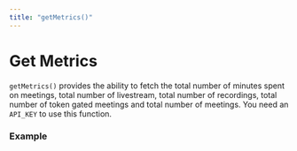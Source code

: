 ```yaml
---
title: "getMetrics()"
---
```


# Get Metrics 

`getMetrics()` provides the ability to fetch the total number of minutes spent on meetings,
total number of livestream, total number of recordings, total number of token gated meetings
and total number of meetings. You need an `API_KEY` to use this function. 

### Example 

```ts 
```